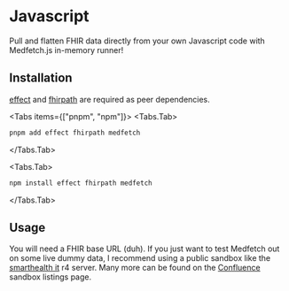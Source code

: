  
# Javascript
Pull and flatten FHIR data directly from your own Javascript code with Medfetch.js in-memory runner!

## Installation
[effect]() and [fhirpath]() are required as peer dependencies.

<Tabs items={["pnpm", "npm"]}>
<Tabs.Tab>
```bash copy
pnpm add effect fhirpath medfetch
```
</Tabs.Tab>

<Tabs.Tab>
```bash copy
npm install effect fhirpath medfetch
```
</Tabs.Tab>
</Tabs>

## Usage
You will need a FHIR base URL (duh). If you just want to test Medfetch out on some
live dummy data, I recommend using a public sandbox like the [smarthealth it]() r4 server.
Many more can be found on the [Confluence](https://confluence.hl7.org/spaces/FHIR/pages/35718859/Public+Test+Servers) 
sandbox listings page.
